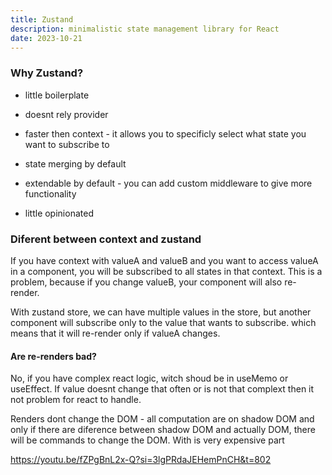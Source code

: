 ```yaml
---
title: Zustand
description: minimalistic state management library for React
date: 2023-10-21
---
```


### Why Zustand?

- little boilerplate

- doesnt rely provider

- faster then context - it allows you to specificly select what state you want to subscribe to

- state merging by default

- extendable by default - you can add custom middleware to give more functionality

- little opinionated

### Diferent between context and zustand

If you have context with valueA and valueB and you want to access valueA in a component, you will be subscribed to all states in that context. This is a problem, because if you change
valueB, your component will also re-render.

With zustand store, we can have multiple values in the store, but another component will subscribe only to the value that wants to subscribe. which means that it will re-render only if valueA changes.

#### Are re-renders bad?

No, if you have complex react logic, witch shoud be in useMemo or useEffect. If value doesnt change that often or is not that complext then it not problem for react to handle.

Renders dont change the DOM - all computation are on shadow DOM and only if there are diference between shadow DOM and actually DOM, there will be commands to change the DOM. 
With is very expensive part

https://youtu.be/fZPgBnL2x-Q?si=3lgPRdaJEHemPnCH&t=802